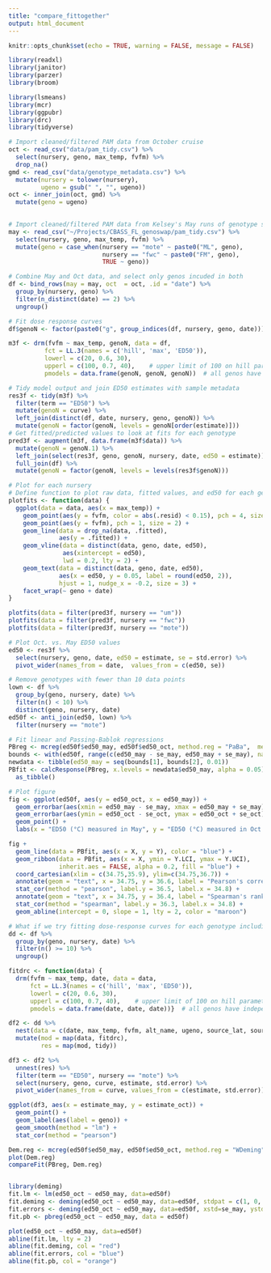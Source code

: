 ```yaml
---
title: "compare_fittogether"
output: html_document
---
```


```r
knitr::opts_chunk$set(echo = TRUE, warning = FALSE, message = FALSE)

library(readxl)
library(janitor)
library(parzer)
library(broom)

library(lsmeans)
library(mcr)
library(ggpubr)
library(drc)
library(tidyverse)
```

```r
# Import cleaned/filtered PAM data from October cruise
oct <- read_csv("data/pam_tidy.csv") %>%
  select(nursery, geno, max_temp, fvfm) %>%
  drop_na()
gmd <- read_csv("data/genotype_metadata.csv") %>%
  mutate(nursery = tolower(nursery),
         ugeno = gsub(" ", "", ugeno))
oct <- inner_join(oct, gmd) %>%
  mutate(geno = ugeno)
         

# Import cleaned/filtered PAM data from Kelsey's May runs of genotype swap corals
may <- read_csv("~/Projects/CBASS_FL_genoswap/pam_tidy.csv") %>%
  select(nursery, geno, max_temp, fvfm) %>%
  mutate(geno = case_when(nursery == "mote" ~ paste0("ML", geno), 
                          nursery == "fwc" ~ paste0("FM", geno),
                          TRUE ~ geno))

# Combine May and Oct data, and select only genos incuded in both
df <- bind_rows(may = may, oct  = oct, .id = "date") %>%
  group_by(nursery, geno) %>%
  filter(n_distinct(date) == 2) %>%
  ungroup()

```

```r
# Fit dose response curves
df$genoN <- factor(paste0("g", group_indices(df, nursery, geno, date)))

m3f <- drm(fvfm ~ max_temp, genoN, data = df,
          fct = LL.3(names = c('hill', 'max', 'ED50')),
          lowerl = c(20, 0.6, 30),
          upperl = c(100, 0.7, 40),    # upper limit of 100 on hill parameter
          pmodels = data.frame(genoN, genoN, genoN))  # all genos have independent maximum

```

```r
# Tidy model output and join ED50 estimates with sample metadata
res3f <- tidy(m3f) %>%
  filter(term == "ED50") %>%
  mutate(genoN = curve) %>%
  left_join(distinct(df, date, nursery, geno, genoN)) %>%
  mutate(genoN = factor(genoN, levels = genoN[order(estimate)]))
# Get fitted/predicted values to look at fits for each genotype
pred3f <- augment(m3f, data.frame(m3f$data)) %>%
  mutate(genoN = genoN.1) %>%
  left_join(select(res3f, geno, genoN, nursery, date, ed50 = estimate)) %>%     # add ed50 values
  full_join(df) %>%
  mutate(genoN = factor(genoN, levels = levels(res3f$genoN)))

# Plot for each nursery
# Define function to plot raw data, fitted values, and ed50 for each genotype
plotfits <- function(data) {
  ggplot(data = data, aes(x = max_temp)) +
    geom_point(aes(y = fvfm, color = abs(.resid) < 0.15), pch = 4, size = 1.25) +
    geom_point(aes(y = fvfm), pch = 1, size = 2) +
    geom_line(data = drop_na(data, .fitted),
              aes(y = .fitted)) +
    geom_vline(data = distinct(data, geno, date, ed50), 
               aes(xintercept = ed50), 
               lwd = 0.2, lty = 2) +
    geom_text(data = distinct(data, geno, date, ed50),
              aes(x = ed50, y = 0.05, label = round(ed50, 2)), 
              hjust = 1, nudge_x = -0.2, size = 3) +
    facet_wrap(~ geno + date)
}

plotfits(data = filter(pred3f, nursery == "um"))
plotfits(data = filter(pred3f, nursery == "fwc"))
plotfits(data = filter(pred3f, nursery == "mote"))
```

```r
# Plot Oct. vs. May ED50 values
ed50 <- res3f %>%
  select(nursery, geno, date, ed50 = estimate, se = std.error) %>%
  pivot_wider(names_from = date,  values_from = c(ed50, se))

# Remove genotypes with fewer than 10 data points
lown <- df %>%
  group_by(geno, nursery, date) %>%
  filter(n() < 10) %>%
  distinct(geno, nursery, date)
ed50f <- anti_join(ed50, lown) %>%
  filter(nursery == "mote")

# Fit linear and Passing-Bablok regressions
PBreg <- mcreg(ed50f$ed50_may, ed50f$ed50_oct, method.reg = "PaBa",  method.ci = "bootstrap", nsamples = 9999)
bounds <- with(ed50f, range(c(ed50_may - se_may, ed50_may + se_may), na.rm = TRUE))
newdata <- tibble(ed50_may = seq(bounds[1], bounds[2], 0.01))
PBfit <- calcResponse(PBreg, x.levels = newdata$ed50_may, alpha = 0.05) %>%
  as_tibble()

# Plot figure
fig <- ggplot(ed50f, aes(y = ed50_oct, x = ed50_may)) +
  geom_errorbar(aes(xmin = ed50_may - se_may, xmax = ed50_may + se_may), lwd = 0.25) +
  geom_errorbar(aes(ymin = ed50_oct - se_oct, ymax = ed50_oct + se_oct), lwd = 0.25) +
  geom_point() +
  labs(x = "ED50 (°C) measured in May", y = "ED50 (°C) measured in Oct.")

fig +
  geom_line(data = PBfit, aes(x = X, y = Y), color = "blue") +
  geom_ribbon(data = PBfit, aes(x = X, ymin = Y.LCI, ymax = Y.UCI), 
              inherit.aes = FALSE, alpha = 0.2, fill = "blue") +
  coord_cartesian(xlim = c(34.75,35.9), ylim=c(34.75,36.7)) +
  annotate(geom = "text", x = 34.75, y = 36.6, label = "Pearson's correlation:", adj = 0) +
  stat_cor(method = "pearson", label.y = 36.5, label.x = 34.8) +
  annotate(geom = "text", x = 34.75, y = 36.4, label = "Spearman's rank correlation:", adj = 0) +
  stat_cor(method = "spearman", label.y = 36.3, label.x = 34.8) +
  geom_abline(intercept = 0, slope = 1, lty = 2, color = "maroon")
```

```r
# What if we try fitting dose-response curves for each genotype including data from both dates, where pmodels constrain fits to have the same maximum and slope, and only the ed50 can vary by date?
dd <- df %>%
  group_by(geno, nursery, date) %>%
  filter(n() >= 10) %>%
  ungroup()

fitdrc <- function(data) {
  drm(fvfm ~ max_temp, date, data = data,
      fct = LL.3(names = c('hill', 'max', 'ED50')),
      lowerl = c(20, 0.6, 30),
      upperl = c(100, 0.7, 40),    # upper limit of 100 on hill parameter
      pmodels = data.frame(date, date, date))}  # all genos have independent maximum

df2 <- dd %>%
  nest(data = c(date, max_temp, fvfm, alt_name, ugeno, source_lat, source_lon, note, genoN)) %>%
  mutate(mod = map(data, fitdrc),
         res = map(mod, tidy))

df3 <- df2 %>%
  unnest(res) %>%
  filter(term == "ED50", nursery == "mote") %>%
  select(nursery, geno, curve, estimate, std.error) %>%
  pivot_wider(names_from = curve, values_from = c(estimate, std.error))

ggplot(df3, aes(x = estimate_may, y = estimate_oct)) +
  geom_point() +
  geom_label(aes(label = geno)) +
  geom_smooth(method = "lm") +
  stat_cor(method = "pearson")
```




```r

Dem.reg <- mcreg(ed50f$ed50_may, ed50f$ed50_oct, method.reg = "WDeming")
plot(Dem.reg)
compareFit(PBreg, Dem.reg)


library(deming)
fit.lm <- lm(ed50_oct ~ ed50_may, data=ed50f)
fit.deming <- deming(ed50_oct ~ ed50_may, data=ed50f, stdpat = c(1, 0, 1, 0))
fit.errors <- deming(ed50_oct ~ ed50_may, data=ed50f, xstd=se_may, ystd=se_oct)
fit.pb <- pbreg(ed50_oct ~ ed50_may, data = ed50f)

plot(ed50_oct ~ ed50_may, data=ed50f)
abline(fit.lm, lty = 2)
abline(fit.deming, col = "red")
abline(fit.errors, col = "blue")
abline(fit.pb, col = "orange")

```






